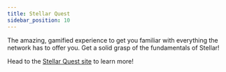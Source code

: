 ```yaml
---
title: Stellar Quest
sidebar_position: 10
---
```


The amazing, gamified experience to get you familiar with everything the network has to offer you. Get a solid grasp of the fundamentals of Stellar!

Head to the [Stellar Quest site](https://quest.stellar.org) to learn more!
